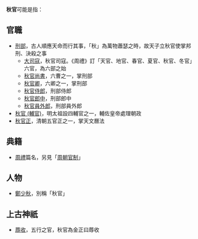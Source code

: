 '''秋官'''可能是指：

== 官職 ==
* [[刑部|刑部]]，古人順應天命而行其事，「秋」為萬物蕭瑟之時，故天子立秋官使掌邦刑、決殺之事
** [[大司寇|大司寇]]，秋官司寇。《周禮》訂「天官、地官、春官、夏官、秋官、冬官」六官，為六部之始
** [[秋官尚書|秋官尚書]]，六曹之一，掌刑部
** [[秋官卿|秋官卿]]，六卿之一，掌刑部
** [[秋官侍郎|秋官侍郎]]，刑部侍郎
** [[秋官郎中|秋官郎中]]，刑部郎中
** [[秋官員外郎|秋官員外郎]]，刑部員外郎
* [[秋官_(輔官)|秋官 (輔官)]]，明太祖設四輔官之一，輔佐皇帝處理朝政
* [[秋官正|秋官正]]，清朝五官正之一，掌天文曆法

== 典籍 ==
* [[周禮|周禮]]篇名，另見「[[周朝官制|周朝官制]]」

== 人物 ==
* [[鄭少秋|鄭少秋]]，別稱「秋官」

== 上古神祇 ==
* [[蓐收|蓐收]]，五行之官，秋官為金正曰蓐收

{{disambig|Cat=二字消歧义}}